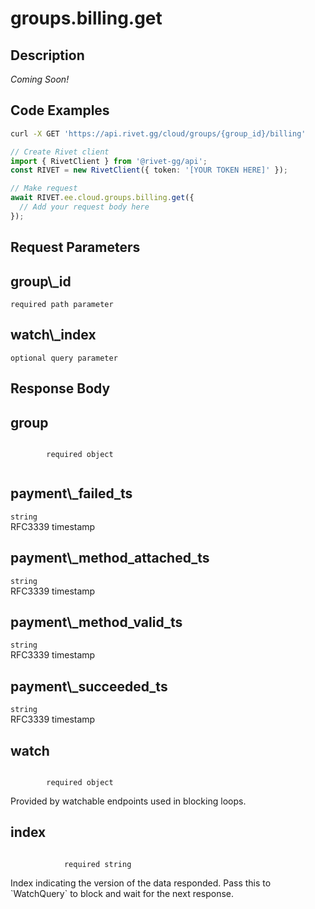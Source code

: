 
# groups.billing.get

## Description

_Coming Soon!_

## Code Examples

<CodeGroup title='Request' tag='GET' label='https://api.rivet.gg/cloud/groups/{group_id}/billing'>

```bash {{ "title": "cURL" }}
curl -X GET 'https://api.rivet.gg/cloud/groups/{group_id}/billing'
```

```ts
// Create Rivet client
import { RivetClient } from '@rivet-gg/api';
const RIVET = new RivetClient({ token: '[YOUR TOKEN HERE]' });

// Make request
await RIVET.ee.cloud.groups.billing.get({
  // Add your request body here
});
```

</CodeGroup>

## Request Parameters

<div className="property ml-4">
<div className="flex flex-row items-center my-2">
<h2 className="text-lg font-bold text-cream-50 m-0">group\_id</h2><code className="m-0 ml-4 pb-0 pt-0.5 text-cream-500"><span className="font-normal text-cream-600">required</span> path parameter</code>
</div>

</div>
<div className="property ml-4">
<div className="flex flex-row items-center my-2">
<h2 className="text-lg font-bold text-cream-50 m-0">watch\_index</h2><code className="m-0 ml-4 pb-0 pt-0.5 text-cream-500"><span className="font-normal text-cream-600">optional</span> query parameter</code>
</div>

</div>

## Response Body

<div className='properties '>
  <div className='property ml-4'>
    <div className='my-2 flex flex-row items-center'>
      <h2 className='m-0 text-lg font-bold text-cream-50'>group</h2>
      <code className='m-0 ml-4 pb-0 pt-0.5 text-cream-500'>
        <span className='font-normal text-cream-600'>required</span> object
      </code>
    </div>
    <div className='properties ml-2 border-l-2 border-cream-700 pl-2'>
      <div className='property ml-4'>
        <div className='my-2 flex flex-row items-center'>
          <h2 className='m-0 text-lg font-bold text-cream-50'>payment\_failed_ts</h2>
          <code className='m-0 ml-4 pb-0 pt-0.5 text-cream-500'>string</code>
        </div>
        <div className='description pl-2'>RFC3339 timestamp</div>
      </div>
      <div className='property ml-4'>
        <div className='my-2 flex flex-row items-center'>
          <h2 className='m-0 text-lg font-bold text-cream-50'>payment\_method_attached_ts</h2>
          <code className='m-0 ml-4 pb-0 pt-0.5 text-cream-500'>string</code>
        </div>
        <div className='description pl-2'>RFC3339 timestamp</div>
      </div>
      <div className='property ml-4'>
        <div className='my-2 flex flex-row items-center'>
          <h2 className='m-0 text-lg font-bold text-cream-50'>payment\_method_valid_ts</h2>
          <code className='m-0 ml-4 pb-0 pt-0.5 text-cream-500'>string</code>
        </div>
        <div className='description pl-2'>RFC3339 timestamp</div>
      </div>
      <div className='property ml-4'>
        <div className='my-2 flex flex-row items-center'>
          <h2 className='m-0 text-lg font-bold text-cream-50'>payment\_succeeded_ts</h2>
          <code className='m-0 ml-4 pb-0 pt-0.5 text-cream-500'>string</code>
        </div>
        <div className='description pl-2'>RFC3339 timestamp</div>
      </div>
    </div>
  </div>
  <div className='property ml-4'>
    <div className='my-2 flex flex-row items-center'>
      <h2 className='m-0 text-lg font-bold text-cream-50'>watch</h2>
      <code className='m-0 ml-4 pb-0 pt-0.5 text-cream-500'>
        <span className='font-normal text-cream-600'>required</span> object
      </code>
    </div>
    <div className='description pl-2'>Provided by watchable endpoints used in blocking loops.</div>
    <div className='properties ml-2 border-l-2 border-cream-700 pl-2'>
      <div className='property ml-4'>
        <div className='my-2 flex flex-row items-center'>
          <h2 className='m-0 text-lg font-bold text-cream-50'>index</h2>
          <code className='m-0 ml-4 pb-0 pt-0.5 text-cream-500'>
            <span className='font-normal text-cream-600'>required</span> string
          </code>
        </div>
        <div className='description pl-2'>
          Index indicating the version of the data responded. Pass this to `WatchQuery` to block and wait for
          the next response.
        </div>
      </div>
    </div>
  </div>
</div>

